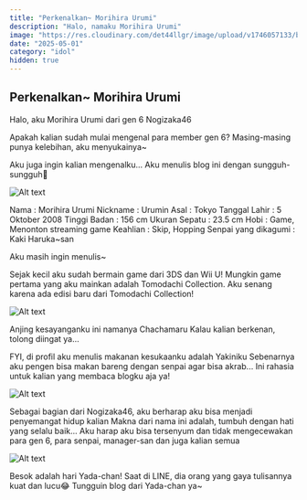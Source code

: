 ```yaml
---
title: "Perkenalkan~ Morihira Urumi"
description: "Halo, namaku Morihira Urumi"
image: "https://res.cloudinary.com/det44llgr/image/upload/v1746057133/bNrHqGk_xhcqep.jpg"
date: "2025-05-01"
category: "idol"
hidden: true
---
```


## **Perkenalkan~ Morihira Urumi**

Halo, aku Morihira Urumi dari gen 6 Nogizaka46

Apakah kalian sudah mulai mengenal para member gen 6?
Masing-masing punya kelebihan, aku menyukainya~

Aku juga ingin kalian mengenalku... Aku menulis blog ini dengan sungguh-sungguh💪

![Alt text](https://res.cloudinary.com/det44llgr/image/upload/v1746057133/bNrHqGk_xhcqep.jpg)

Nama : Morihira Urumi
Nickname : Urumin
Asal : Tokyo
Tanggal Lahir : 5 Oktober 2008
Tinggi Badan : 156 cm
Ukuran Sepatu : 23.5 cm
Hobi : Game, Menonton streaming game
Keahlian : Skip, Hopping
Senpai yang dikagumi : Kaki Haruka~san

Aku masih ingin menulis~

Sejak kecil aku sudah bermain game dari 3DS dan Wii U!
Mungkin game pertama yang aku mainkan adalah Tomodachi Collection.
Aku senang karena ada edisi baru dari Tomodachi Collection!

![Alt text](https://res.cloudinary.com/det44llgr/image/upload/v1746057133/CDzWE78_hjtpvg.jpg)

Anjing kesayanganku ini namanya Chachamaru
Kalau kalian berkenan, tolong diingat ya...

FYI, di profil aku menulis makanan kesukaanku adalah Yakiniku
Sebenarnya aku pengen bisa makan bareng dengan senpai agar bisa akrab...
Ini rahasia untuk kalian yang membaca blogku aja ya!

![Alt text](https://res.cloudinary.com/det44llgr/image/upload/v1746057134/hOloQWB_jrdkk3.jpg)

Sebagai bagian dari Nogizaka46, aku berharap aku bisa menjadi penyemangat hidup kalian
Makna dari nama ini adalah, tumbuh dengan hati yang selalu baik...
Aku harap aku bisa tersenyum dan tidak mengecewakan para gen 6, para senpai, manager-san dan juga kalian semua

![Alt text](https://res.cloudinary.com/det44llgr/image/upload/v1746057133/zRuSp3L_tedg1q.jpg)

Besok adalah hari Yada-chan!
Saat di LINE, dia orang yang gaya tulisannya kuat dan lucu😂
Tungguin blog dari Yada-chan ya~
